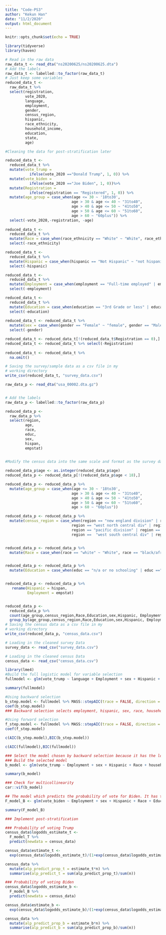 ---
title: "Code-PS3"
author: "Kekun Han"
date: "11/2/2020"
output: html_document
---

```{r setup, include=FALSE}
knitr::opts_chunk$set(echo = TRUE)
```

```{r,include=FALSE}
library(tidyverse)
library(haven)

# Read in the raw data 
raw_data_t <- read_dta("ns20200625/ns20200625.dta")
# Add the labels
raw_data_t <- labelled::to_factor(raw_data_t)
# Just keep some variables
reduced_data_t <- 
  raw_data_t %>% 
  select(registration,
         vote_2020,
         language,
         employment,
         gender,
         census_region,
         hispanic,
         race_ethnicity,
         household_income,
         education,
         state,
         age)

#Cleaning the data for post-stratification later

reduced_data_t <-
  reduced_data_t %>%
  mutate(vote_trump = 
           ifelse(vote_2020 =="Donald Trump", 1, 0)) %>% 
  mutate(vote_biden =
           ifelse(vote_2020 =="Joe Biden", 1, 0))%>%
  mutate(Registration = 
           ifelse(registration == "Registered", 1, 0)) %>%
  mutate(age_group = case_when(age <= 30 ~ '18to30',
                              age > 30 & age <= 40 ~ "31to40",
                              age > 40 & age <= 50 ~ "41to50",
                              age > 50 & age <= 60 ~ "51to60",
                              age > 60 ~ "60plus")) %>%
  select(-vote_2020,-registration, -age) 
  
reduced_data_t <-
  reduced_data_t %>%
  mutate(Race = case_when(race_ethnicity == "White" ~ "White", race_ethnicity == "Black, or African American" ~ "Black, or African American", race_ethnicity == "American Indian or Alaska Native" ~ "American Indian or Alaska Native", race_ethnicity == "Asian (Chinese)" ~ "Asian (Chinese)", race_ethnicity == "Asian (Japanese)" ~ "Asian (Japanese)", race_ethnicity == "Asian (Asian Indian)" | race_ethnicity =="Asian (Filipino)" | race_ethnicity =="Asian (Korean)" | race_ethnicity =="Asian (Vietnamese)" | race_ethnicity =="Asian (Other)" | race_ethnicity =="Pacific Islander (Native Hawaiian)" | race_ethnicity =="Pacific Islander (Guamanian)" | race_ethnicity =="Pacific Islander (Samoan)" | race_ethnicity =="Pacific Islander (Other)"  ~ "Other Asian or Pacific Islander", race_ethnicity == "Some other race" ~ "Some other race")) %>%
  select(-race_ethnicity)

reduced_data_t <-
  reduced_data_t %>%
  mutate(Hispanic = case_when(hispanic == "Not Hispanic" ~ "not hispanic", hispanic == "Mexican" ~ "mexican", hispanic == "Cuban" ~ "cuban", hispanic == "Puerto Rican" ~ "puerto rican", hispanic == "Argentinian" | hispanic =="Colombian" | hispanic =="Ecuadorian" | hispanic =="Salvadorean" | hispanic =="Guatemalan" | hispanic =="Nicaraguan" | hispanic =="Panamanian" | hispanic =="Peruvian" | hispanic =="Spanish" | hispanic =="Venezuelan" | hispanic =="Other Hispanic" ~ "other")) %>%
  select(-hispanic)

reduced_data_t <-
  reduced_data_t %>%
  mutate(Employment = case_when(employment == "Full-time employed" | employment =="Part-time employed" | employment =="Self_employed" ~ "employed", employment == "Homemaker" | employment =="Retired" | employment =="Permanently disabled" | employment =="Student" | employment =="Other" ~ "not in labor force", employment == "Unemployed or temporarily on layoff" ~ "unemployed")) %>%
  select(-employment)

reduced_data_t <-
  reduced_data_t %>%
  mutate(Education = case_when(education == "3rd Grade or less" | education == "Middle School - Grades 4 - 8" ~ "Middle School or less", education == "Completed some high school" ~ "Completed some high school", education == "High school graduate" ~ "High school graduate", education == "Other post high school vocational training" | education == "Completed some college, but no degree" | education == "Completed some graduate, but no degree" ~ "Some College", education == "Associate Degree" ~ "Associate Degree", education == "College Degree (such as B.A., B.S.)" ~ "College Degree (such as B.A., B.S.)", education == "Masters degree" | education == "Doctorate degree" ~ "Beyond College" )) %>%
  select(-education)
    
reduced_data_t <- reduced_data_t %>%
  mutate(sex = case_when(gender == "Female" ~ "female", gender == "Male" ~ "male")) %>%
  select(-gender)

reduced_data_t <- reduced_data_t[!(reduced_data_t$Registration == 0),]
reduced_data_t <- reduced_data_t %>% select(-Registration)
  
reduced_data_t <- reduced_data_t %>%
  na.omit()  

# Saving the survey/sample data as a csv file in my
# working directory
write_csv(reduced_data_t, "survey_data.csv")
```

```{r,include=FALSE}
raw_data_p <- read_dta("usa_00002.dta.gz")


# Add the labels
raw_data_p <- labelled::to_factor(raw_data_p)
```

```{r,include=FALSE}
reduced_data_p <- 
  raw_data_p %>% 
  select(region,
         age, 
         race, 
         educ,
         sex,
         hispan,
         empstat)
      

#Modify the census data into the same scale and format as the survey data

reduced_data_p$age <- as.integer(reduced_data_p$age)
reduced_data_p <- reduced_data_p[!(reduced_data_p$age < 18),] 

reduced_data_p <- reduced_data_p %>%
  mutate(age_group = case_when(age <= 30 ~ '18to30',
                              age > 30 & age <= 40 ~ "31to40",
                              age > 40 & age <= 50 ~ "41to50",
                              age > 50 & age <= 60 ~ "51to60",
                              age > 60 ~ "60plus"))

reduced_data_p <- reduced_data_p %>%
  mutate(census_region = case_when(region == "new england division" | region == "middle atlantic division" ~ 'Northeast',
                              region == "west north central div" | region == "east north central div" ~ "Midwest",
                              region == "pacific division" | region == "mountain division" ~ "West",
                              region ==  "west south central div" | region == "east south central div" | region == "south atlantic division" ~ "South"))


reduced_data_p <- reduced_data_p %>%
  mutate(Race = case_when(race == "white" ~ "White", race == "black/african american/negro" ~ "Black, or African American", race == "american indian or alaska native" ~ "American Indian or Alaska Native", race == "chinese" ~ "Asian (Chinese)", race == "japanese" ~ "Asian (Japanese)", race == "other asian or pacific islander" ~ "Other Asian or Pacific Islander", race == "other race, nec" | race =="two major races" | race =="three or more major races" ~ "Some other race"))


reduced_data_p <- reduced_data_p %>%
  mutate(Education = case_when(educ == "n/a or no schooling" | educ =="nursery school to grade 4" | educ =="grade 5, 6, 7, or 8" ~ "Middle School or less", educ == "grade 9" | educ == "grade 10" | educ == "grade 11" ~ "Completed some high school", educ == "grade 12" ~ "High school graduate", educ == "1 year of college" | educ == "2 years of college" | educ == "3 years of college" ~ "Some College", educ == "4 years of college" ~ "College Degree (such as B.A., B.S.)", educ == "5+ years of college" ~ "Beyond College"))


reduced_data_p <- reduced_data_p %>%
   rename(Hispanic = hispan,
          Employment = empstat)


reduced_data_p <- 
  reduced_data_p %>%
  count(age_group,census_region,Race,Education,sex,Hispanic, Employment) %>%
  group_by(age_group,census_region,Race,Education,sex,Hispanic, Employment) 
# Saving the census data as a csv file in my
# working directory
write_csv(reduced_data_p, "census_data.csv")


```

```{r setup, include=FALSE}

# Loading in the cleaned survey Data
survey_data <- read_csv("survey_data.csv")

# Loading in the cleaned census Data
census_data <- read_csv("census_data.csv")

```


```{r,include=FALSE}
library(lme4)
#Build the full logistic model for variable selection
fullmodel <- glm(vote_trump ~ language + Employment + sex + Hispanic + Race + household_income + Education + age_group + state + census_region, data = survey_data, family = binomial)

summary(fullmodel)

```

```{r,include=FALSE}
#Using backward selection
b_step.model <- fullmodel %>% MASS::stepAIC(trace = FALSE, direction = "backward")
coef(b_step.model)
### Backward selection selects employment, hispanic, sex, race, household income, education, age_group, census_region
```

```{r,include=FALSE}
#Using forward selection
f_step.model <- fullmodel %>% MASS::stepAIC(trace = FALSE, direction = "forward")
coef(f_step.model)
```

```{r,include=FALSE}
c(AIC(b_step.model),BIC(b_step.model))

c(AIC(fullmodel),BIC(fullmodel))


```


```{r,include=FALSE}
### Select the model chosen by backward selection because it has the lowerst AIC and BIC.
### Build the selected model
b_model <- glm(vote_trump ~ Employment + sex + Hispanic + Race + household_income + Education + age_group + census_region, data = survey_data, family = binomial)

summary(b_model)
```

```{r,include=FALSE}
### Check for multicollinearity
car::vif(b_model)
```

```{r,include=FALSE}
## The model which predicts the probability of vote for Biden. It has the exactly same predictors as the model which predict for Trump
F_model_B <- glm(vote_biden ~ Employment + sex + Hispanic + Race + Education + age_group + census_region, data = survey_data, family = binomial)

summary(F_model_B)
```

```{r,include=FALSE}


### Implement post-stratification

### Probability of voting Trump
census_data$logodds_estimate_t <-
  F_model_T %>%
  predict(newdata = census_data)

census_data$estimate_t <-
  exp(census_data$logodds_estimate_t)/(1+exp(census_data$logodds_estimate_t))

census_data %>%
  mutate(alp_predict_prop_t = estimate_t*n) %>%
  summarise(alp_predict_t = sum(alp_predict_prop_t)/sum(n))

### Probability of voting Biden
census_data$logodds_estimate_b <-
  F_model_B %>%
  predict(newdata = census_data)

census_data$estimate_b <-
  exp(census_data$logodds_estimate_b)/(1+exp(census_data$logodds_estimate_b))

census_data %>%
  mutate(alp_predict_prop_b = estimate_b*n) %>%
  summarise(alp_predict_b = sum(alp_predict_prop_b)/sum(n))
```